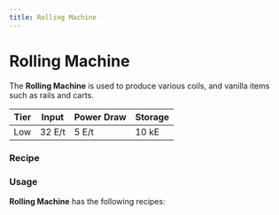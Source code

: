 ```yaml
---
title: Rolling Machine
---
```


<ItemImage file="rolling_machine" alt="Rolling Machine" size="200" />

# Rolling Machine

The **Rolling Machine** is used to produce various coils, and vanilla items such as rails and carts.

| Tier | Input     | Power Draw | Storage  |
|------|-----------|------------|----------|
| Low  | 32 E/t    | 5 E/t      | 10 kE    |

### Recipe

<CraftingTable recipe="input minecraft:piston techreborn:advanced_circuit minecraft:piston input techreborn:compressor techreborn:machine_block techreborn:compressor input minecraft:piston techreborn:advanced_circuit minecraft:piston output techreborn:rolling_machine" />

### Usage

**Rolling Machine** has the following recipes:  
<CraftingTable recipe="input techreborn:nickel_ingot techreborn:copper_ingot techreborn:nickel_ingot input techreborn:copper_ingot air techreborn:copper_ingot input techreborn:nickel_ingot techreborn:copper_ingot techreborn:nickel_ingot output techreborn:cupronickel_heating_coil,3 tool techreborn:rolling_machine" />
<CraftingTable recipe="input air techreborn:nickel_ingot air input techreborn:nickel_ingot techreborn:chrome_ingot techreborn:nickel_ingot input air techreborn:nickel_ingot air output techreborn:nichrome_heating_coil,2 tool techreborn:rolling_machine" />
<CraftingTable recipe="input techreborn:refined_iron_ingot techreborn:refined_iron_ingot techreborn:refined_iron_ingot input techreborn:chrome_ingot techreborn:aluminium_ingot techreborn:aluminium_ingot input techreborn:chrome_ingot techreborn:chrome_ingot techreborn:aluminium_ingot output techreborn:kanthal_heating_coil,3 tool techreborn:rolling_machine" />
<CraftingTable recipe="input techreborn:aluminium_ingot techreborn:aluminium_ingot techreborn:aluminium_ingot input techreborn:magnesium_dust techreborn:magnesium_dust techreborn:magnesium_dust input techreborn:aluminium_ingot techreborn:aluminium_ingot techreborn:aluminium_ingot output techreborn:magnalium_plate,3 tool techreborn:rolling_machine" />
<CraftingTable recipe="input minecraft:iron_ingot air minecraft:iron_ingot input minecraft:iron_ingot minecraft:stick minecraft:iron_ingot input minecraft:iron_ingot air minecraft:iron_ingot output minecraft:rail,24 tool techreborn:rolling_machine" />
<CraftingTable recipe="input minecraft:gold_ingot air minecraft:gold_ingot input minecraft:gold_ingot minecraft:stick minecraft:gold_ingot input minecraft:gold_ingot minecraft:redstone minecraft:gold_ingot output minecraft:golden_rail,8 tool techreborn:rolling_machine" />
<CraftingTable recipe="input minecraft:iron_ingot air minecraft:iron_ingot input minecraft:iron_ingot minecraft:stone_pressure_plate minecraft:iron_ingot input minecraft:iron_ingot minecraft:redstone minecraft:iron_ingot output minecraft:detector_rail,8 tool techreborn:rolling_machine" />
<CraftingTable recipe="input minecraft:iron_ingot minecraft:stick minecraft:iron_ingot input minecraft:iron_ingot minecraft:redstone_torch minecraft:iron_ingot input minecraft:iron_ingot minecraft:stick minecraft:iron_ingot output minecraft:activator_rail,8 tool techreborn:rolling_machine" />
<CraftingTable recipe="input minecraft:iron_ingot minecraft:iron_ingot minecraft:iron_ingot input minecraft:iron_ingot minecraft:iron_ingot minecraft:iron_ingot input air minecraft:iron_ingot air output minecraft:iron_bars,24 tool techreborn:rolling_machine" />
<CraftingTable recipe="input minecraft:iron_ingot minecraft:iron_ingot air input minecraft:iron_ingot minecraft:iron_ingot air input minecraft:iron_ingot minecraft:iron_ingot air output minecraft:iron_door,4 tool techreborn:rolling_machine" />
<CraftingTable recipe="input minecraft:iron_ingot air minecraft:iron_ingot input minecraft:iron_ingot minecraft:iron_ingot minecraft:iron_ingot input air air air output minecraft:minecart,2 tool techreborn:rolling_machine" />
<CraftingTable recipe="input minecraft:iron_ingot air minecraft:iron_ingot input minecraft:iron_ingot air minecraft:iron_ingot input air minecraft:iron_ingot air output minecraft:bucket,2 tool techreborn:rolling_machine" />
<CraftingTable recipe="input air minecraft:iron_ingot air input air minecraft:stick air input air minecraft:wood_planks air output minecraft:tripwire_hook,4 tool techreborn:rolling_machine" />
<CraftingTable recipe="input air air air input minecraft:iron_ingot minecraft:iron_ingot air input air air air output minecraft:heavy_pressure_plate,2 tool techreborn:rolling_machine" />
<CraftingTable recipe="input air air air input minecraft:gold_ingot minecraft:gold_ingot air input air air air output minecraft:light_pressure_plate,2 tool techreborn:rolling_machine" />

